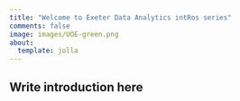 ```yaml
---
title: "Welcome to Exeter Data Analytics intRos series"
comments: false
image: images/UOE-green.png
about:
  template: jolla
---
```


## Write introduction here